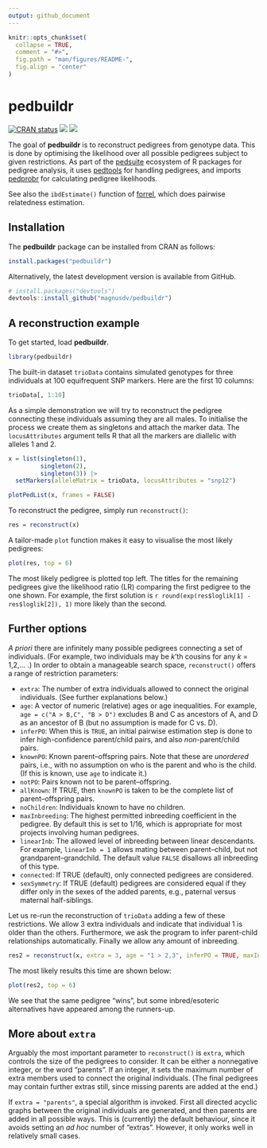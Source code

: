 ```yaml
---
output: github_document
---
```


<!-- README.md is generated from README.Rmd. Please edit that file -->

```r
knitr::opts_chunk$set(
  collapse = TRUE,
  comment = "#>",
  fig.path = "man/figures/README-",
  fig.align = "center"
)
```
# pedbuildr

<!-- badges: start -->
[![CRAN status](https://www.r-pkg.org/badges/version/pedbuildr)](https://CRAN.R-project.org/package=pedbuildr)
[![](https://cranlogs.r-pkg.org/badges/grand-total/pedbuildr?color=yellow)](https://cran.r-project.org/package=pedbuildr)
[![](https://cranlogs.r-pkg.org/badges/last-month/pedbuildr?color=yellow)](https://cran.r-project.org/package=pedbuildr)
<!-- badges: end -->

The goal of **pedbuildr** is to reconstruct pedigrees from genotype data. This is done by optimising the likelihood over all possible pedigrees subject to given restrictions. As part of the [pedsuite](https://magnusdv.github.io/pedsuite/) ecosystem of R packages for pedigree analysis, it uses [pedtools](https://github.com/magnusdv/pedtools) for handling pedigrees, and imports [pedprobr](https://github.com/magnusdv/pedprobr) for calculating pedigree likelihoods.

See also the `ibdEstimate()` function of [forrel](https://github.com/magnusdv/forrel), which does pairwise relatedness estimation.

## Installation
The **pedbuildr** package can be installed from CRAN as follows:
```r
install.packages("pedbuildr")
```

Alternatively, the latest development version is available from GitHub.
```r
# install.packages("devtools")
devtools::install_github("magnusdv/pedbuildr")
```

## A reconstruction example
To get started, load **pedbuildr**.
```r
library(pedbuildr)
```

The built-in dataset `trioData` contains simulated genotypes for three individuals at 100 equifrequent SNP markers.
Here are the first 10 columns:

```r
trioData[, 1:10]
```

As a simple demonstration we will try to reconstruct the pedigree connecting these individuals assuming they are all males. To initialise the process we create them as singletons and attach the marker data. The `locusAttributes` argument tells R that all the markers are diallelic with alleles 1 and 2.

```r
x = list(singleton(1), 
         singleton(2), 
         singleton(3)) |> 
  setMarkers(alleleMatrix = trioData, locusAttributes = "snp12")

plotPedList(x, frames = FALSE)
```

To reconstruct the pedigree, simply run `reconstruct()`:
```r
res = reconstruct(x)
```

A tailor-made `plot` function makes it easy to visualise the most likely pedigrees:
```r
plot(res, top = 6)
```

The most likely pedigree is plotted top left. The titles for the remaining pedigrees give the likelihood ratio (LR) comparing the first pedigree to the one shown. For example, the first solution is `r round(exp(res$loglik[1] - res$loglik[2]), 1)` more likely than the second.

## Further options
*A priori* there are infinitely many possible pedigrees connecting a set of individuals. (For example, two individuals may be *k*'th cousins for any *k* = 1,2,... .) In order to obtain a manageable search space, `reconstruct()` offers a range of restriction parameters:

* `extra`: The number of extra individuals allowed to connect the original individuals. (See further explanations below.)
* `age`: A vector of numeric (relative) ages or age inequalities. For example, `age = c("A > B,C", "B > D")` excludes B and C as ancestors of A, and D as an ancestor of B (but no assumption is made for C vs. D).
* `inferPO`: When this is `TRUE`, an initial pairwise estimation step is done to infer high-confidence parent/child pairs, and also *non*-parent/child pairs. 
* `knownPO`: Known parent–offspring pairs. Note that these are *unordered* pairs, i.e., with no assumption on who is the parent and who is the child. (If this is known, use `age` to indicate it.)
* `notPO`: Pairs known not to be parent–offspring.
* `allKnown`: If TRUE, then `knownPO` is taken to be the complete list of parent–offspring pairs.
* `noChildren`: Individuals known to have no children.
* `maxInbreeding`: The highest permitted inbreeding coefficient in the pedigree. By default this is set to 1/16, which is appropriate for most projects involving human pedigrees.
* `linearInb`: The allowed level of inbreeding between linear descendants. For example, `linearInb = 1` allows mating between parent–child, but not grandparent–grandchild. The default value `FALSE` disallows all inbreeding of this type.
* `connected`: If TRUE (default), only connected pedigrees are considered.
* `sexSymmetry`: If TRUE (default) pedigrees are considered equal if they differ only in the
sexes of the added parents, e.g., paternal versus maternal half-siblings.

Let us re-run the reconstruction of `trioData` adding a few of these restrictions. We allow 3 extra individuals and indicate that individual 1 is older than the others. Furthermore, we ask the program to infer parent-child relationships automatically. Finally we allow any amount of inbreeding.
```r
res2 = reconstruct(x, extra = 3, age = "1 > 2,3", inferPO = TRUE, maxInbreeding = 1)
```
The most likely results this time are shown below:
```r
plot(res2, top = 6)
```

We see that the same pedigree "wins", but some inbred/esoteric alternatives have appeared among the runners-up.

## More about `extra`
Arguably the most important parameter to `reconstruct()` is `extra`, which controls the size of the pedigrees to consider. It can be either a nonnegative integer, or the word "parents". If an integer, it sets the maximum number of extra members used to connect the original individuals. (The final pedigrees may contain further extras still, since missing parents are added at the end.)

If `extra = "parents"`, a special algorithm is invoked. First all directed acyclic graphs between the original individuals are generated, and then parents are added in all possible ways. This is (currently) the default behaviour, since it avoids setting an *ad hoc* number of "extras". However, it only works well in relatively small cases.
